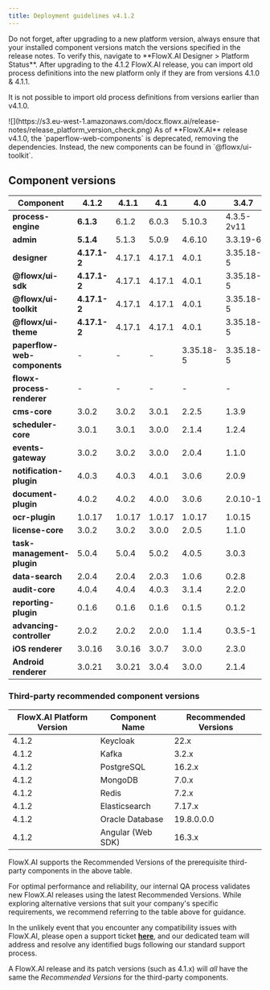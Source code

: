 ```yaml
---
title: Deployment guidelines v4.1.2
---
```


<Info>
Do not forget, after upgrading to a new platform version, always ensure that your installed component versions match the versions specified in the release notes. To verify this, navigate to **FlowX.AI Designer > Platform Status**.
</Info>

<Warning>
After upgrading to the 4.1.2 FlowX.AI release, you can import old process definitions into the new platform only if they are from versions 4.1.0 & 4.1.1.

It is not possible to import old process definitions from versions earlier than v4.1.0.
</Warning>

<Frame>
![](https://s3.eu-west-1.amazonaws.com/docx.flowx.ai/release-notes/release_platform_version_check.png)
</Frame>

<Warning>
As of **FlowX.AI** release v4.1.0, the `paperflow-web-components` is deprecated, removing the dependencies. Instead, the new components can be found in `@flowx/ui-toolkit`.
</Warning>

## Component versions   

| Component                    | 4.1.2        | 4.1.1  | 4.1    | 4.0       | 3.4.7      | 3.4.6     | 3.4.5     | 3.4.4     | 3.4.3   | 3.4.2  | 3.4.1  | 3.4.0  | 3.3.0   | 3.2.0  | 3.1.0  | 3.0.0  |
| ---------------------------- | ------------ | ------ | ------ | --------- | ---------- | --------- | --------- | --------- | ------- | ------ | ------ | ------ | ------- | ------ | ------ | ------ |
| **process-engine**           | **6.1.3**    | 6.1.2  | 6.0.3  | 5.10.3    | 4.3.5-2v11 | 4.3.5-2v6 | 4.3.5-2v2 | 4.3.5-2v1 | 4.3.5   | 4.3.2  | 4.3.1  | 4.1.0  | 3.6.0   | 2.2.1  | 2.1.2  | 2.0.7  |
| **admin**                    | **5.1.4**    | 5.1.3  | 5.0.9  | 4.6.10    | 3.3.19-6   | 3.3.19-4  | 3.3.19-3  | 3.3.19-1  | 3.3.19  | 3.3.10 | 3.3.7  | 3.1.1  | 2.5.2   | 2.2.2  | 2.1.3  | 2.0.8  |
| **designer**                 | **4.17.1-2** | 4.17.1 | 4.17.1 | 4.0.1     | 3.35.18-5  | 3.35.18-3 | 3.35.18-2 | 3.35.18-1 | 3.35.18 | 3.35.9 | 3.35.6 | 3.33.2 | 3.28.11 | 3.21.1 | 3.15.1 | 3.2.1  |
| **@flowx/ui-sdk**            | **4.17.1-2** | 4.17.1 | 4.17.1 | 4.0.1     | 3.35.18-5  | 3.35.18-3 | 3.35.18-2 | 3.35.18-1 | 3.35.18 | 3.35.9 | 3.35.6 | 3.33.2 | 3.28.11 | 3.21.1 | 3.15.1 | 3.2.1  |
| **@flowx/ui-toolkit**        | **4.17.1-2** | 4.17.1 | 4.17.1 | 4.0.1     | 3.35.18-5  | 3.35.18-3 | 3.35.18-2 | 3.35.18-1 | 3.35.18 | 3.35.9 | 3.35.6 | 3.33.2 | 3.28.11 | 3.21.1 | 3.15.1 | 3.2.1  |
| **@flowx/ui-theme**          | **4.17.1-2** | 4.17.1 | 4.17.1 | 4.0.1     | 3.35.18-5  | 3.35.18-3 | 3.35.18-2 | 3.35.18-1 | 3.35.18 | 3.35.9 | 3.35.6 | 3.33.2 | 3.28.11 | 3.21.1 | 3.15.1 | 3.2.1  |
| **paperflow-web-components** | -            | -      | -      | 3.35.18-5 | 3.35.18-5  | 3.35.18-3 | 3.35.18-2 | 3.35.18-1 | 3.35.18 | 3.35.9 | 3.35.6 | 3.33.2 | 3.28.11 | 3.21.1 | 3.15.1 | 3.2.1  |
| **flowx-process-renderer**   | -            | -      | -      | -         | -          | -         | -         | -         | -       | -      | -      | -      | -       | -      | -      | -      |
| **cms-core**                 | 3.0.2        | 3.0.2  | 3.0.1  | 2.2.5     | 1.3.9      | 1.3.9     | 1.3.9     | 1.3.9     | 1.3.9   | 1.3.9  | 1.3.9  | 1.3.6  | 1.3.0   | 1.2.0  | 1.0.3  | 1.0.2  |
| **scheduler-core**           | 3.0.1        | 3.0.1  | 3.0.0  | 2.1.4     | 1.2.4      | 1.2.4     | 1.2.4     | 1.2.4     | 1.2.4   | 1.2.4  | 1.2.4  | 1.1.0  | 1.0.4   | 1.0.4  | 1.0.4  | 1.0.1  |
| **events-gateway**           | 3.0.2        | 3.0.2  | 3.0.0  | 2.0.4     | 1.1.0      | 1.1.0     | 1.1.0     | 1.1.0     | 1.1.0   | 1.1.0  | 1.1.0  | 1.0.6  | 1.0.2   | -      | -      | -      |
| **notification-plugin**      | 4.0.3        | 4.0.3  | 4.0.1  | 3.0.6     | 2.0.9      | 2.0.9     | 2.0.9     | 2.0.9     | 2.0.9   | 2.0.8  | 2.0.8  | 2.0.5  | 2.0.4   | 2.0.4  | 2.0.3  | 2.0.1  |
| **document-plugin**          | 4.0.2        | 4.0.2  | 4.0.0  | 3.0.6     | 2.0.10-1   | 2.0.10    | 2.0.10    | 2.0.10    | 2.0.10  | 2.0.8  | 2.0.8  | 2.0.6  | 2.0.4   | 2.0.3  | 2.0.3  | 2.0.2  |
| **ocr-plugin**               | 1.0.17       | 1.0.17 | 1.0.17 | 1.0.17    | 1.0.15     | 1.0.12    | 1.0.12    | 1.0.12    | 1.0.12  | 1.0.12 | 1.0.12 | 1.0.8  | 1.0.8   | 1.0.2  | 0.1.33 | 0.1.33 |
| **license-core**             | 3.0.2        | 3.0.2  | 3.0.0  | 2.0.5     | 1.1.0      | 1.0.7     | 1.0.7     | 1.0.7     | 1.0.7   | 1.0.7  | 1.0.7  | 1.0.4  | 1.0.2   | 1.0.2  | 1.0.2  | 1.0.1  |
| **task-management-plugin**   | 5.0.4        | 5.0.4  | 5.0.2  | 4.0.5     | 3.0.3      | 3.0.3     | 3.0.3     | 3.0.3     | 3.0.3   | 3.0.3  | 3.0.3  | 3.0.0  | 2.1.2   | 1.0.4  | 1.0.4  | 1.0.1  |
| **data-search**              | 2.0.4        | 2.0.4  | 2.0.3  | 1.0.6     | 0.2.8      | 0.2.8     | 0.2.8     | 0.2.6     | 0.2.6   | 0.2.6  | 0.2.6  | 0.2.3  | 0.2.0   | 0.1.4  | 0.1.4  | 0.1.3  |
| **audit-core**               | 4.0.4        | 4.0.4  | 4.0.3  | 3.1.4     | 2.2.0      | 2.2.0     | 2.2.0     | 2.2.0     | 2.2.0   | 2.1.3  | 2.1.3  | 2.1.0  | 1.0.6   | 1.0.5  | 1.0.4  | 1.0.1  |
| **reporting-plugin**         | 0.1.6        | 0.1.6  | 0.1.6  | 0.1.5     | 0.1.2      | 0.1.2     | 0.1.2     | 0.1.2     | 0.1.2   | 0.1.2  | 0.1.2  | 0.1.2  | 0.0.40  | 0.0.40 | 0.0.40 | 0.0.39 |
| **advancing-controller**     | 2.0.2        | 2.0.2  | 2.0.0  | 1.1.4     | 0.3.5-1    | 0.3.5     | 0.3.5     | 0.3.5     | 0.3.5   | 0.3.5  | 0.3.5  | 0.3.2  | 0.3.0   | 0.1.4  | 0.1.4  | 0.1.2  |
| **iOS renderer**             | 3.0.16       | 3.0.16 | 3.0.7  | 3.0.0     | 2.3.0      | 2.3.0     | 2.3.0     | 2.3.0     | 2.3.0   | 2.3.0  | 2.3.0  | 2.3.0  | 2.1.0   | 2.0.1  | 2.0.0  | 2.0.0  |
| **Android renderer**         | 3.0.21       | 3.0.21 | 3.0.4  | 3.0.0     | 2.1.4      | 2.1.4     | 2.1.4     | 2.1.4     | 2.1.4   | 2.1.4  | 2.1.4  | 2.1.4  | 2.0.1   | 2.0.1  | 2.0.1  | 2.0.1  |




### Third-party recommended component versions 

| FlowX.AI Platform Version | Component Name    | Recommended Versions |
| ------------------------- | ----------------- | -------------------- |
| 4.1.2                     | Keycloak          | 22.x                 |
| 4.1.2                     | Kafka             | 3.2.x                |
| 4.1.2                     | PostgreSQL        | 16.2.x               |
| 4.1.2                     | MongoDB           | 7.0.x                |
| 4.1.2                     | Redis             | 7.2.x                |
| 4.1.2                     | Elasticsearch     | 7.17.x               |
| 4.1.2                     | Oracle Database   | 19.8.0.0.0           |
| 4.1.2                     | Angular (Web SDK) | 16.3.x               |





<Info>
FlowX.AI supports the Recommended Versions of the prerequisite third-party components in the above table.

For optimal performance and reliability, our internal QA process validates new FlowX.AI releases using the latest Recommended Versions. While exploring alternative versions that suit your company's specific requirements, we recommend referring to the table above for guidance.

In the unlikely event that you encounter any compatibility issues with FlowX.AI, please open a support ticket [**here**](https://flowxai.zendesk.com/), and our dedicated team will address and resolve any identified bugs following our standard support process.

A FlowX.AI release and its patch versions (such as 4.1.x) will *all* have the same the *Recommended Versions* for the third-party components.
</Info>
